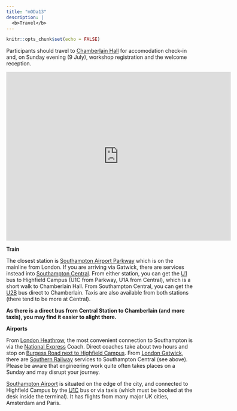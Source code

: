 ```yaml
---
title: "mODa13"
description: |
  <b>Travel</b>
---
```


```r
knitr::opts_chunk$set(echo = FALSE)
```

Participants should travel to [Chamberlain Hall](https://www.southampton.ac.uk/community/chamberlain.page) for accomodation check-in and, on Sunday evening (9 July), workshop registration and the welcome reception.

<iframe src="https://www.google.com/maps/embed?pb=!1m18!1m12!1m3!1d3005.2273228174113!2d-1.3983859809224368!3d50.94255201958179!2m3!1f0!2f0!3f0!3m2!1i1024!2i768!4f13.1!3m3!1m2!1s0x48747474cd9a7af5%3A0xa8cb078dd4e299bd!2sChamberlain%20Halls!5e0!3m2!1sen!2suk!4v1682970389984!5m2!1sen!2suk" width="600" height="450" style="border:0;" allowfullscreen="" loading="lazy" referrerpolicy="no-referrer-when-downgrade"></iframe>

**Train**

The closest station is [Southampton Airport Parkway](https://www.nationalrail.co.uk/stations/soa/) which is on the mainline from London. If you are arriving via Gatwick, there are services instead into [Southampton Central](https://www.nationalrail.co.uk/stations/sou/). From either station, you can get the [U1](https://www.unilinkbus.co.uk/services/UNIL/U1A) bus to Highfield Campus (U1C from Parkway, U1A from Central), which is a short walk to Chamberlain Hall. From Southampton Central, you can get the [U2B](https://www.unilinkbus.co.uk/services/UNIL/U2B) bus direct to Chamberlain. Taxis are also available from both stations (there tend to be more at Central).

**As there is a direct bus from Central Station to Chamberlain (and more taxis), you may find it easier to alight there.**

**Airports**

From [London Heathrow](https://www.heathrow.com), the most convenient connection to Southampton is via the [National Express](https://www.nationalexpress.com/en) Coach. Direct coaches take about two hours and stop on [Burgess Road next to Highfield Campus](https://goo.gl/maps/3pttJd4nZoBQQfbv5). From [London Gatwick](https://www.gatwickairport.com), there are [Southern Railway](https://www.southernrailway.com) services to Southampton Central (see above). Please be aware that engineering work quite often takes places on a Sunday and may disrupt your journey.

[Southampton Airport](https://www.southamptonairport.com) is situated on the edge of the city, and connected to Highfield Campus by the [U1C](https://www.unilinkbus.co.uk/services/UNIL/U1C) bus or via taxis (which must be booked at the desk inside the terminal). It has flights from many major UK cities, Amsterdam and Paris.


